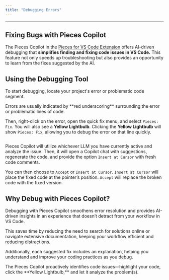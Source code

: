 ```yaml
---
title: "Debugging Errors"
---
```


***

## Fixing Bugs with Pieces Copilot

The Pieces Copilot in the <a target="_blank" href="https://marketplace.visualstudio.com/items?itemName=MeshIntelligentTechnologiesInc.pieces-vscode">Pieces for VS Code Extension</a> offers AI-driven debugging that **simplifies finding and fixing code issues in VS Code.** This feature not only speeds up troubleshooting but also provides an opportunity to learn from the fixes suggested by the AI.

## Using the Debugging Tool

To start debugging, locate your project's error or problematic code segment.

<Callout type="tip">
  Errors are usually indicated by **red underscoring** surrounding the error or problematic lines of code.
</Callout>

Then, right-click on the error, open the quick fix menu, and select `Pieces: Fix`. You will also see a **Yellow Lightbulb**. Clicking the **Yellow Lightbulb** will show `Pieces: Fix`, allowing you to debug the error on that line quickly.

<Image src="https://storage.googleapis.com/hashnode_product_documentation_assets/vs_code_extension_assets/pieces_copilot/debugging_errors/pieces_fix_quick_action.gif" alt="" align="center" fullwidth="true" />

Pieces Copilot will utilize whichever LLM you have currently active and analyze the issue. Then, it will open a Copilot chat with suggestions, regenerate the code, and provide the option `Insert at Cursor` with fresh code comments.

You can then choose to `Accept` or `Insert at Cursor`. `Insert at Cursor` will place the fixed code at the pointer’s position. `Accept` will replace the broken code with the fixed version.

## Why Debug with Pieces Copilot?

Debugging with Pieces Copilot smoothens error resolution and provides AI-driven insights in an experience that doesn’t detract from your workflow in VS Code.

This saves time by reducing the need to search for solutions online or navigate extensive documentation, keeping your workflow efficient and reducing distractions.

Additionally, each suggested fix includes an explanation, helping you understand and improve your coding practices as you debug.

<Callout type="tip">
  The Pieces Copilot proactively identifies code issues—highlight your code, click the **Yellow Lightbulb,** and let it analyze the problem(s).
</Callout>
